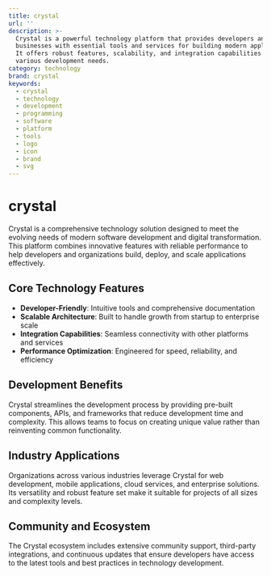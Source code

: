 ```yaml
---
title: crystal
url: ''
description: >-
  Crystal is a powerful technology platform that provides developers and
  businesses with essential tools and services for building modern applications.
  It offers robust features, scalability, and integration capabilities for
  various development needs.
category: technology
brand: crystal
keywords:
  - crystal
  - technology
  - development
  - programming
  - software
  - platform
  - tools
  - logo
  - icon
  - brand
  - svg
---
```


# crystal

Crystal is a comprehensive technology solution designed to meet the evolving needs of modern software development and digital transformation. This platform combines innovative features with reliable performance to help developers and organizations build, deploy, and scale applications effectively.

## Core Technology Features

- **Developer-Friendly**: Intuitive tools and comprehensive documentation
- **Scalable Architecture**: Built to handle growth from startup to enterprise scale
- **Integration Capabilities**: Seamless connectivity with other platforms and services
- **Performance Optimization**: Engineered for speed, reliability, and efficiency

## Development Benefits

Crystal streamlines the development process by providing pre-built components, APIs, and frameworks that reduce development time and complexity. This allows teams to focus on creating unique value rather than reinventing common functionality.

## Industry Applications

Organizations across various industries leverage Crystal for web development, mobile applications, cloud services, and enterprise solutions. Its versatility and robust feature set make it suitable for projects of all sizes and complexity levels.

## Community and Ecosystem

The Crystal ecosystem includes extensive community support, third-party integrations, and continuous updates that ensure developers have access to the latest tools and best practices in technology development.
